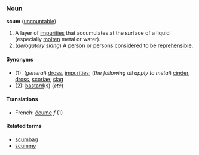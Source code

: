 ===Noun===
'''scum''' ([[uncountable]])

#A layer of [[impurity|impurities]] that accumulates at the surface of a liquid (especially [[molten]] metal or water).
#(''derogatory slang'') A person or persons considered to be [[reprehensible]].

====Synonyms====
*(1): (''general'') [[dross]], [[impurity|impurities]]; (''the following all apply to metal'') [[cinder]], [[dross]], [[scoriae]], [[slag]]
*(2): [[bastard]](s) (''etc'')

====Translations====
*French: [[écume]] ''f'' (1)

====Related terms====
*[[scumbag]]
*[[scummy]]
